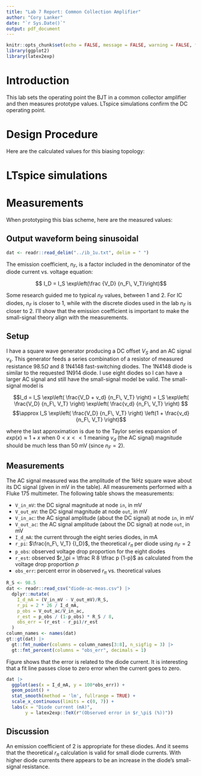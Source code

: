 ```yaml
---
title: "Lab 7 Report: Common Collection Amplifier"
author: "Cory Lanker"
date: "`r Sys.Date()`"
output: pdf_document
---
```


```r
knitr::opts_chunk$set(echo = FALSE, message = FALSE, warning = FALSE, fig.height = 3.25, fig.width = 6.5, fig.align = 'center')
library(ggplot2)
library(latex2exp)
```

<!--
See Figure \ref{fig:p3mod} below.

![Figure caption.](p3mod.pdf){#fig:p3mod width=600 height=300}
-->

# Introduction

This lab sets the operating point the BJT in a common collector amplifier
and then measures prototype values. LTspice simulations confirm
the DC operating point.

# Design Procedure

Here are the calculated values for this biasing topology:


# LTspice simulations


# Measurements

When prototyping this bias scheme, here are the measured values:


## Output waveform being sinusoidal







```r
dat <- readr::read_delim("../ib_1u.txt", delim = " ")
```

The emission coefficient, $n_F$, is a factor included in the
denominator of the diode current vs. voltage equation:

$$ I_D = I_S \exp\left(\frac {V_D} {n_F\, V_T}\right)$$

Some research guided me to typical $n_F$ values, between 1 and 2. 
For IC diodes, $n_F$ is closer to 1, while
with the discrete diodes used in the lab $n_F$ is closer to 2.
I'll show that the emission coefficient is important to make
the small-signal theory align with the measurements.

## Setup

I have a square wave generator producing a DC offset $V_{S}$ and
an AC signal $v_s$. This generator feeds a series combination
of a resistor of measured resistance $98.5 \Omega$ and 8 1N4148
fast-switching diodes. The 1N4148 diode is similar to the requested
1N914 diode. I use eight diodes so I can have a larger AC
signal and still have the small-signal model be valid.
The small-signal model is

$$I_d = I_S \exp\left( \frac{V_D + v_d} {n_F\, V_T} \right)
= I_S \exp\left( \frac{V_D} {n_F\, V_T} \right)
\exp\left( \frac{v_d} {n_F\, V_T} \right)
$$
$$\approx
I_S \exp\left( \frac{V_D} {n_F\, V_T} \right)
\left(1 + \frac{v_d} {n_F\, V_T} \right)$$

where the last approximation is due to the Taylor series expansion
of $exp(x) \approx 1 + x$ when $0 < x << 1$ meaning $v_d$ (the AC signal) magnitude should be much less than 50 mV (since $n_F=2$).

## Measurements

The AC signal measured was the amplitude of the 1kHz square wave about its
DC signal (given in mV in the table). All measurements performed with a
Fluke 175 multimeter. The following table shows the
measurements:

* `V_in_mV`: the DC signal magnitude at node `in`, in mV
* `V_out_mV`: the DC signal magnitude at node `out`, in mV
* `V_in_ac`: the AC signal amplitude (about the DC signal) at node `in`, in mV
* `V_out_ac`: the AC signal amplitude (about the DC signal) at node `out`, in mV
* `I_d_mA`: the current through the eight series diodes, in mA
* `r_pi`: $\frac{n_F\, V_T} {I_D}$, the theoretical $r_\pi$ per diode using $n_F = 2$
* `p_obs`: observed voltage drop proportion for the eight diodes
* `r_est`: observed $r_\pi = \tfrac R 8 \tfrac p {1-p}$ as calculated from the voltage drop proportion $p$
* `obs_err`: percent error in observed $r_\pi$ vs. theoretical values

```r
R_S <- 98.5
dat <- readr::read_csv("diode-ac-meas.csv") |>
  dplyr::mutate(
    I_d_mA = (V_in_mV - V_out_mV)/R_S,
    r_pi = 2 * 26 / I_d_mA,
    p_obs = V_out_ac/V_in_ac,
    r_est = p_obs / (1-p_obs) * R_S / 8,
    obs_err = (r_est - r_pi)/r_est
  )
column_names <- names(dat)
gt::gt(dat) |> 
  gt::fmt_number(columns = column_names[3:8], n_sigfig = 3) |>
  gt::fmt_percent(columns = "obs_err", decimals = 1)
```

Figure \ref{fig:plot} shows that the error is related to the diode current.
It is interesting that a fit line passes close to zero error when the current
goes to zero.

```r
dat |>
  ggplot(aes(x = I_d_mA, y = 100*obs_err)) +
  geom_point() +
  stat_smooth(method = 'lm', fullrange = TRUE) +
  scale_x_continuous(limits = c(0, 7)) +
  labs(x = "Diode current (mA)",
       y = latex2exp::TeX(r"(Observed error in $r_\pi$ (%))"))
```

## Discussion

An emission coefficient of 2 is appropriate for these diodes.
And it seems that the theoretical $r_\pi$ calculation is
valid for small diode currents. With higher diode currents
there appears to be an increase in the diode's small-signal resistance.



